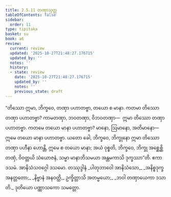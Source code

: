 ```yaml
---
title: 2.5.11 တဏှာသုတ္တ
tableOfContents: false
sidebar:
  order: 11
type: tipitaka
basket: su
book: a6
review:
  current: review
  updated: '2025-10-27T21:48:27.176715'
  updated_by: ''
  notes: ''
  history:
  - state: review
    date: '2025-10-27T21:48:27.176715'
    updated_by: ''
    notes: ''
    previous_state: draft
---
```



<ReviewStatus review={frontmatter.review} showDetails={true} />

<HypothesisAnnotation frontmatter={frontmatter} />

<DynamicBreadcrumb />

<Division number="106" book="a6" e="ch" v="16" p="387">

<Paragraph number="736" book="a6">
“တိဿော ဣမာ, ဘိက္ခဝေ, တဏှာ ပဟာတဗ္ဗာ, တယော စ မာနာ. ကတမာ တိဿော တဏှာ ပဟာတဗ္ဗာ? ကာမတဏှာ, ဘဝတဏှာ, ဝိဘဝတဏှာ—  ဣမာ တိဿော တဏှာ ပဟာတဗ္ဗာ. ကတမေ တယော မာနာ ပဟာတဗ္ဗာ? မာနော, ဩမာနော, အတိမာနော—  ဣမေ တယော မာနာ ပဟာတဗ္ဗာ. ယတော ခေါ, ဘိက္ခဝေ, ဘိက္ခုနော ဣမာ တိဿော တဏှာ ပဟီနာ ဟောန္တိ, ဣမေ စ တယော မာနာ; အယံ ဝုစ္စတိ, ဘိက္ခဝေ, ဘိက္ခု အစ္ဆေစ္ဆိ တဏှံ, ဝိဝတ္တယိ သံယောဇနံ, သမ္မာ မာနာဘိသမယာ အန္တမကာသိ ဒုက္ခဿာ”တိ.

</Paragraph>
</Division>

<Paragraph number="737" type="center" book="a6">
ဧကာဒသမံ.



</Paragraph>

<Paragraph number="738" type="center" book="a6">
အာနိသံသဝဂ္ဂေါ ဒသမော.



</Paragraph>

<Paragraph number="739" type="center" book="a6">
တဿုဒ္ဒါနံ


</Paragraph>

<Paragraph number="740" type="verses" book="a6">
_ပါတုဘာဝေါ အာနိသံသော,_  
_အနိစ္စဒုက္ခအနတ္တတော;_  
_နိဗ္ဗာနံ အနဝတ္ထိ,_  
ဥက္ခိတ္တာသိ အတမ္မယော;_  
_ဘဝါ တဏှာယေကာ ဒသာတိ._  


</Paragraph>

<Paragraph number="741" type="center" book="a6">
ဒုတိယော ပဏ္ဏာသကော သမတ္တော.
</Paragraph>